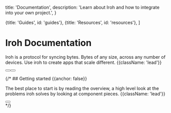 
  title: 'Documentation',
  description:
    'Learn about Iroh and how to integrate into your own project.',
}

  {title: 'Guides', id: 'guides'},
  {title: 'Resources', id: 'resources'},
]

<HeroPattern />

# Iroh Documentation

Iroh is a protocol for syncing bytes. Bytes of any size, across any number of devices. Use iroh to create apps that scale different. {{className: 'lead'}}

<div className="not-prose mb-16 mt-6 flex gap-3">
  <Button href="/docs/quickstart" arrow="right" children="Quickstart" />
  <Button href="/docs/install" variant="outline" children="Install" />
</div>

{/* ## Getting started {{anchor: false}}

The best place to start is by reading the overview, a high level look at the problems iroh solves by looking at component pieces. {{className: 'lead'}}

<div className="not-prose">
  <Button
    href="/overview"
    variant="text"
    arrow="right"
    children="Read the Overview"
  />
</div> */}

<Guides />

<Resources />
